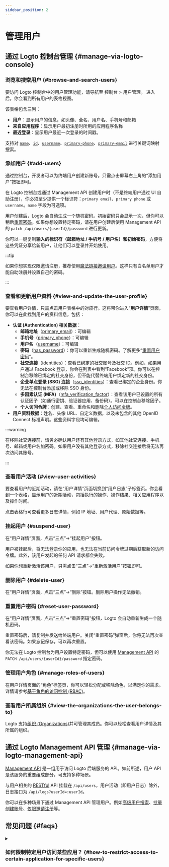 ```yaml
---
sidebar_position: 2
---
```


# 管理用户

## 通过 Logto 控制台管理 \{#manage-via-logto-console}

### 浏览和搜索用户 \{#browse-and-search-users}

要访问 Logto 控制台中的用户管理功能，请导航至 <CloudLink to="/users">控制台 > 用户管理</CloudLink>。
进入后，你会看到所有用户的表格视图。

该表格包含三列：

- **用户**：显示用户的信息，如头像、全名、用户名、手机号和邮箱
- **来自应用程序**：显示用户最初注册时所用的应用程序名称
- **最近登录**：显示用户最近一次登录的时间戳。

支持对 [`name`](/user-management/user-data#name)、[`id`](/user-management/user-data#id)、[`username`](/user-management/user-data#username)、[`primary-phone`](/user-management/user-data#primary_phone)、[`primary-email`](/user-management/user-data#primary_email) 进行关键词映射搜索。

### 添加用户 \{#add-users}

通过控制台，开发者可以为终端用户创建新账号。只需点击屏幕右上角的“添加用户”按钮即可。

在 Logto 控制台或通过 Management API 创建用户时（不是终端用户通过 UI 自助注册），你必须至少提供一个标识符：`primary email`、`primary phone` 或 `username`。`name` 字段为可选项。

用户创建后，Logto 会自动生成一个随机密码。初始密码只会显示一次，但你可以稍后[重置密码](./manage-users#reset-user-password)。如果你想设置特定密码，请在用户创建后使用 Management API 的 `patch /api/users/{userId}/password` 进行更新。

你可以一键复制**输入的标识符（邮箱地址 / 手机号 / 用户名）**和**初始密码**，方便将这些凭证分享给新用户，让他们可以登录并开始使用。

:::tip

如果你想实现仅限邀请注册，推荐使用[魔法链接邀请用户](/end-user-flows/sign-up-and-sign-in/disable-user-registration#option-1-invite-user-with-magic-link-recommended)。这样只有白名单用户才能自助注册并设置自己的密码。

:::

### 查看和更新用户资料 \{#view-and-update-the-user-profile}

要查看用户详情，只需点击用户表格中的对应行。这将带你进入“**用户详情**”页面，你可以在此找到用户的资料信息，包括：

- **认证 (Authentication) 相关数据**：
  - **邮箱地址**（[primary_email](/user-management/user-data#primary_email)）：可编辑
  - **手机号**（[primary_phone](/user-management/user-data#primary_phone)）：可编辑
  - **用户名**（[username](/user-management/user-data#username)）：可编辑
  - **密码**（[has_password](/user-management/user-data#has_password)）：你可以重新生成随机密码。了解更多“[重置用户密码](#reset-user-password)”。
  - **社交连接**（[identities](/user-management/user-data#social-identities)）：查看已绑定的社交账号及社交 ID。例如，如果用户通过 Facebook 登录，你会在列表中看到“Facebook”项。你可以在控制台移除已绑定的社交身份，但不能代替终端用户绑定新的社交身份。
  - **企业单点登录 (SSO) 连接**（[sso_identities](/user-management/user-data#sso-identities)）：查看已绑定的企业身份。你无法在控制台添加或移除 SSO 身份。
  - **多因素认证 (MFA)**（[mfa_verification_factor](/user-management/user-data#mfa_verification_factors)）：查看该用户已设置的所有认证因子（如通行密钥、验证器应用、备份码）。可以在控制台移除因子。
  - **个人访问令牌**：创建、查看、重命名和删除[个人访问令牌](/user-management/personal-access-token)。
- **用户资料数据**：姓名、头像 URL、自定义数据，以及未包含的其他 OpenID Connect 标准声明。这些资料字段均可编辑。

:::warning

在移除社交连接前，请务必确认用户还有其他登录方式，如其他社交连接、手机号、邮箱或用户名加密码。如果用户没有其他登录方式，移除社交连接后将无法再次访问其账号。

:::

### 查看用户活动 \{#view-user-activities}

要查看用户的近期活动，请在“用户详情”页面切换到“用户日志”子标签页。你会看到一个表格，显示用户的近期活动，包括执行的操作、操作结果、相关应用程序以及操作时间。

点击表格行可查看更多日志详情，例如 IP 地址、用户代理、原始数据等。

### 挂起用户 \{#suspend-user}

在“用户详情”页面，点击“三点”->“挂起用户”按钮。

用户被挂起后，将无法登录你的应用，也无法在当前访问令牌过期后获取新的访问令牌。此外，该用户发起的任何 API 请求都会失败。

如果你想重新激活该用户，只需点击“三点”->“重新激活用户”按钮即可。

### 删除用户 \{#delete-user}

在“用户详情”页面，点击“三点”->“删除”按钮。删除用户操作无法撤销。

### 重置用户密码 \{#reset-user-password}

在“用户详情”页面，点击“三点”->“重置密码”按钮，Logto 会自动重新生成一个随机密码。

重置密码后，请复制并发送给终端用户。关闭“重置密码”弹窗后，你将无法再次查看该密码。如果忘记保存，可以再次重置。

你无法在 Logto 控制台为用户设置特定密码，但可以使用 [Management API](/integrate-logto/interact-with-management-api) 的 `PATCH /api/users/{userId}/password` 指定密码。

### 管理用户角色 \{#manage-roles-of-users}

在用户详情页面的“角色”标签页，你可以轻松分配或移除角色，以满足你的需求。详情请参考[基于角色的访问控制 (RBAC)](/authorization/role-based-access-control)。

### 查看用户所属组织 \{#view-the-organizations-the-user-belongs-to}

Logto 支持[组织 (Organizations)](/organizations/organization-management)并可管理其成员。你可以轻松查看用户详情及其所属的组织。

## 通过 Logto Management API 管理 \{#manage-via-logto-management-api}

[Management API](/concepts/core-service/#management-api) 是一组用于访问 Logto 后端服务的 API。如前所述，用户 API 是该服务的重要组成部分，可支持多种场景。

与用户相关的 [RESTful](https://en.wikipedia.org/wiki/Representational_state_transfer) API 挂载在 `/api/users`，用户活动（即用户日志）除外，日志接口为 `/api/logs?userId=:userId`。

你可以在多种场景下通过 Management API 管理用户。例如[高级用户搜索](/user-management/advanced-user-search)、[批量创建账号](https://openapi.logto.io/operation/operation-createuser)、[仅限邀请注册](/end-user-flows/sign-up-and-sign-in/disable-user-registration)等。

## 常见问题 \{#faqs}

<details>

<summary>

### 如何限制特定用户访问某些应用？ \{#how-to-restrict-access-to-certain-application-for-specific-users}

</summary>

由于 Logto 的 [Omni-sign-in](https://logto.io/products/omni-sign-in) 特性，在认证 (Authentication) 前并不设计为限制用户访问特定应用。
不过，你仍然可以为应用设计特定的用户角色和权限来保护你的 API 资源，并在用户成功登录后在 API 访问时校验权限。
更多信息请参考授权 (Authorization)：[基于角色的访问控制 (RBAC)](/authorization/role-based-access-control)。

</details>
